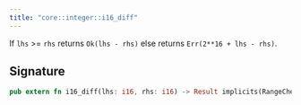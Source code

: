 ```yaml
---
title: "core::integer::i16_diff"
---
```


If `lhs` >= `rhs` returns `Ok(lhs - rhs)` else returns `Err(2**16 + lhs - rhs)`.



## Signature

```rust
pub extern fn i16_diff(lhs: i16, rhs: i16) -> Result implicits(RangeCheck) nopanic;
```



